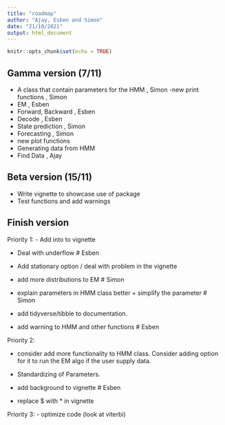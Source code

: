 ```yaml
---
title: "roadmap"
author: "Ajay, Esben and Simon"
date: "21/10/2021"
output: html_document
---
```


```r
knitr::opts_chunk$set(echo = TRUE)
```

## Gamma version (7/11)
- A class that contain parameters for the HMM , Simon
-new print functions , Simon
- EM , Esben 
- Forward, Backward , Esben 
- Decode , Esben
- State prediction , Simon
- Forecasting , Simon
- new plot functions
- Generating data from HMM
- Find Data , Ajay

## Beta version (15/11)
- Write vignette to showcase use of package 
- Test functions and add warnings  

## Finish version

Priority 1:
- Add into to vignette

- Deal with underflow # Esben

- Add stationary option / deal with problem in the vignette

- add more distributions to EM # Simon 

- explain parameters in HMM class better + simplify the parameter # Simon

- add tidyverse/tibble to documentation.  

- add warning to HMM and other functions # Esben

Priority 2:

- consider add more functionality to HMM class. Consider adding option for it to run the EM algo if the user supply data. 

- Standardizing of Parameters.

- add background to vignette # Esben

- replace $ with * in vignette 

Priority 3:
- optimize code (look at viterbi)
